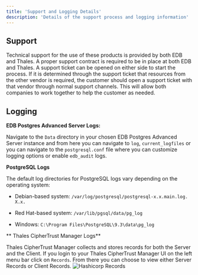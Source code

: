 ```yaml
---
title: 'Support and Logging Details'
description: 'Details of the support process and logging information'
---
```


## Support

Technical support for the use of these products is provided by both EDB and Thales.  A proper support contract is required to be in place at both EDB and Thales.  A support ticket can be opened on either side to start the process.  If it is determined through the support ticket that resources from the other vendor is required, the customer should open a support ticket with that vendor through normal support channels.  This will allow both companies to work together to help the customer as needed.

## Logging

**EDB Postgres Advanced Server Logs:**

Navigate to the `Data` directory in your chosen EDB Postgres Advanced Server instance and from here you can navigate to `log`, `current_logfiles` or you can navigate to the `postgresql.conf` file where you can customize logging options or enable `edb_audit` logs.

**PostgreSQL Logs**

The default log directories for PostgreSQL logs vary depending on the operating system:

- Debian-based system: `/var/log/postgresql/postgresql-x.x.main.log. X.x.`

- Red Hat-based system: `/var/lib/pgsql/data/pg_log`

- Windows: `C:\Program Files\PostgreSQL\9.3\data\pg_log`

** Thales CipherTrust Manager Logs**

Thales CipherTrust Manager collects and stores records for both the Server and the Client. If you login to your Thales CipherTrust Manager UI on the left menu bar click on `Records`.  From there you can choose to view either Server Records or Client Records.
    ![Hashicorp Records](Images/HashicorpRecords.png) 